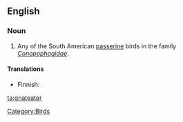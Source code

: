 {{wikipedia}}
==English==

===Noun===
{{en-noun}}

# Any of the South American [[passerine]] birds in the family ''[[Conopophagidae]]''.

====Translations====
{{trans-top|any of the South American passerine bird in the family ''Conopophagidae''}}
* Finnish: {{t-|fi|töpökkä}}
{{trans-mid}}
{{trans-bottom}}

[[Category:Birds]]

[[ta:gnateater]]